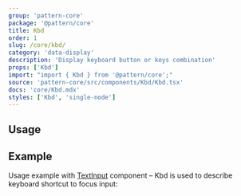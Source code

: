```yaml
---
group: 'pattern-core'
package: '@pattern/core'
title: Kbd
order: 1
slug: /core/kbd/
category: 'data-display'
description: 'Display keyboard button or keys combination'
props: ['Kbd']
import: "import { Kbd } from '@pattern/core';"
source: 'pattern-core/src/components/Kbd/Kbd.tsx'
docs: 'core/Kbd.mdx'
styles: ['Kbd', 'single-node']
---
```



## Usage

<Demo data={KbdDemos.usage} />

## Example

Usage example with [TextInput](/core/text-input/) component
– Kbd is used to describe keyboard shortcut to focus input:

<Demo data={KbdDemos.input} />
